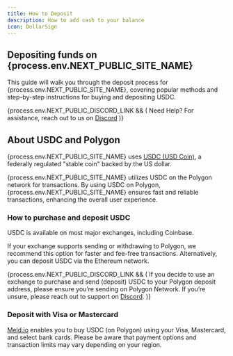 ```yaml
---
title: How to Deposit
description: How to add cash to your balance
icon: DollarSign
---
```


## Depositing funds on {process.env.NEXT_PUBLIC_SITE_NAME}

This guide will walk you through the deposit process for {process.env.NEXT_PUBLIC_SITE_NAME}, covering popular methods and step-by-step instructions for buying and depositing USDC.

{process.env.NEXT_PUBLIC_DISCORD_LINK && (
<Callout>
  Need Help? For assistance, reach out to us on <a href={process.env.NEXT_PUBLIC_DISCORD_LINK} rel="noopener noreferrer" target="_blank">Discord</a>
</Callout>
)}

## About USDC and Polygon

{process.env.NEXT_PUBLIC_SITE_NAME} uses <a href="https://circle.com/en/usdc" target="_blank">USDC (USD Coin)</a>, a federally regulated "stable coin" backed by the US dollar.

{process.env.NEXT_PUBLIC_SITE_NAME} utilizes USDC on the Polygon network for transactions. By using USDC on Polygon, {process.env.NEXT_PUBLIC_SITE_NAME} ensures fast and reliable transactions, enhancing the overall user experience.

### How to purchase and deposit USDC

USDC is available on most major exchanges, including Coinbase.

If your exchange supports sending or withdrawing to Polygon, we recommend this option for faster and fee-free transactions. Alternatively, you can deposit USDC via the Ethereum network.

{process.env.NEXT_PUBLIC_DISCORD_LINK && (
<Callout type="warning">
  If you decide to use an exchange to purchase and send (deposit) USDC to your Polygon deposit address, please ensure you’re sending on Polygon Network. If you’re unsure, please reach out to support on <a href={process.env.NEXT_PUBLIC_DISCORD_LINK} rel="noopener noreferrer" target="_blank">Discord</a>.
</Callout>
)}

### Deposit with Visa or Mastercard

<a href="https://meld.io" target="_blank">Meld.io</a> enables you to buy USDC (on Polygon) using your Visa, Mastercard, and select bank cards. Please be aware that payment options and transaction limits may vary depending on your region.

